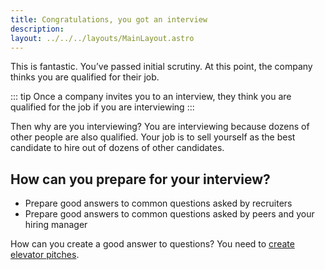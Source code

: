 ```yaml
---
title: Congratulations, you got an interview
description: 
layout: ../../../layouts/MainLayout.astro
---
```


This is fantastic. You’ve passed initial scrutiny. At this point, the company thinks you are qualified for their job. 

::: tip
Once a company invites you to an interview, they think you are qualified for the job if you are interviewing
:::

Then why are you interviewing? You are interviewing because dozens of other people are also qualified. Your job is to sell yourself as the best candidate to hire out of dozens of other candidates.

## How can you prepare for your interview?

- Prepare good answers to common questions asked by recruiters
- Prepare good answers to common questions asked by peers and your hiring manager


How can you create a good answer to questions? You need to [create elevator pitches](./common-ideas/elevator-pitches).

